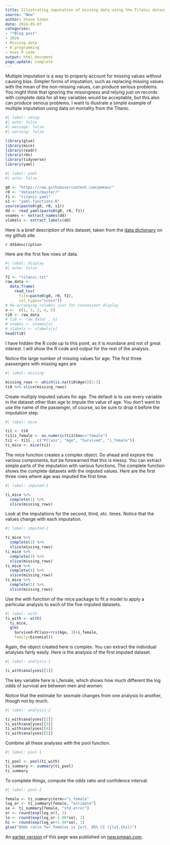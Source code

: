 ```yaml
---
title: Illustrating imputation of missing data using the Titanic dataset
source: "New"
author: Steve Simon
date: 2024-05-07
categories:
- "*Blog post"
- 2024
- Missing data
- R programming
- Uses R code
output: html_document
page_update: complete
---
```


Multiple imputation is a way to properly account for missing values without causing bias. Simpler forms of imputation, such as replacing missing values with the mean of the non-missing values, can produce serious problems. You might think that ignoring the missingness and relying just on records with complete data for all key variables would be acceptable, but this also can produce serious problems. I want to illustrate a simple example of multiple imputation using data on mortality from the Titanic.

<!---more--->

```r
#| label: setup
#| echo: false
#| message: false
#| warning: false

library(glue)
library(mice)
library(readr)
library(rms)
library(tidyverse)
library(yaml)
```

```r
#| label: yaml
#| echo: false

g0 <- "https://raw.githubusercontent.com/pmean/"
r0 <- "datasets/master/"
f1 <- "titanic.yaml"
s1 <- "yaml-functions.R"
source(paste0(g0, r0, s1))
dd <- read_yaml(paste0(g0, r0, f1))
vnames <- extract_names(dd)
vlabels <- extract_labels(dd)
```

Here is a brief description of this dataset, taken from the [data dictionary][sim3] on my github site.

`r dd$description`

[sim3]: https://raw.githubusercontent.com/pmean/datasets/master/titanic-data-dictionary.yaml

Here are the first few rows of data.

```r
#| label: display
#| echo: false

f2 <- "titanic.txt"
raw_data <- 
  data.frame(
    read_tsv(
      file=paste0(g0, r0, f2),
      col_types="ccncn"))
# Re-arranging columns just for convenient display
o <-  c(1, 3, 2, 4, 5)
ti0 <- raw_data
# ti0 <- raw_data[ , o]
# vnames <- vnames[o]
# vlabels <- vlabels[o]
head(ti0)
```

I have hidden the R code up to this point, as it is mundane and not of great interest. I will show the R code and output for the rest of the analysis.

Notice the large number of missing values for age. The first three passengers with missing ages are

```r
#| label: missing

missing_rows <- which(is.na(ti0$Age))[1:3]
ti0 %>% slice(missing_rows)
```

Create multiply imputed values for age. The default is to use every variable in the dataset other than age to impute the value of age. You don't want to use the name of the passenger, of course, so be sure to drop it before the imputation step.

```r
#| label: mice

ti1 <- ti0
ti1$i_female <- as.numeric(ti1$Sex=="female")
ti1 <- ti1[ , c("PClass", "Age", "Survived", "i_female")]
ti_mice <- mice(ti1)
```

The mice function creates a complex object. Go ahead and explore the various components, but be forewarned that this is messy. You can extract simple parts of the imputation with various functions. The complete function shows the complete datasets with the imputed values. Here are the first three rows where age was imputed the first time.

```r
#| label: imputed-1

ti_mice %>%
  complete(1) %>%
  slice(missing_rows)
```

Look at the imputations for the second, third, etc. times. Notice that the values change with each imputation.

```r
#| label: imputed-2

ti_mice %>%
  complete(2) %>%
  slice(missing_rows)
ti_mice %>%
  complete(3) %>%
  slice(missing_rows)
ti_mice %>%
  complete(4) %>%
  slice(missing_rows)
ti_mice %>%
  complete(5) %>%
  slice(missing_rows)
```
Use the with function of the mice package to fit a model to apply a particular analysis to each of the five imputed datasets.

```r
#| label: with
ti_with <- with(
  ti_mice, 
  glm(
    Survived~PClass+rcs(Age, 3)+i_female, 
    family=binomial)) 
```

Again, the object created here is complex. You can extract the individual analyses fairly easily. Here is the analysis of the first imputed dataset.

```r
#| label: analysis-1

ti_with$analyses[[1]]
```

The key variable here is i_female, which shows how much different the log odds of survival are between men and women. 

Notice that the estimate for sexmale changes from one analysis to another, though not by much.

```r
#| label: analysis-2

ti_with$analyses[[2]]
ti_with$analyses[[3]]
ti_with$analyses[[4]]
ti_with$analyses[[5]]
```

Combine all these analyses with the pool function.

```r
#| label: pool-1

ti_pool <- pool(ti_with)
ti_summary <- summary(ti_pool)
ti_summary
```

To complete things, compute the odds ratio and confidence interval.

```r
#| label: pool-2

female <- ti_summary$term=="i_female"
log_or <- ti_summary[female, "estimate"]
se <- ti_summary[female, "std.error"]
or <- round(exp(log_or), 1)
lo <- round(exp(log_or-1.96*se), 1)
hi <- round(exp(log_or+1.96*se), 1)
glue("Odds ratio for females is {or}, 95% CI ({lo},{hi})")
```

An [earlier version][sim2] of this page was published on [new.pmean.com][sim1].

[sim1]: http://new.pmean.com
[sim2]: http://new.pmean.com/titanic-imputation/

